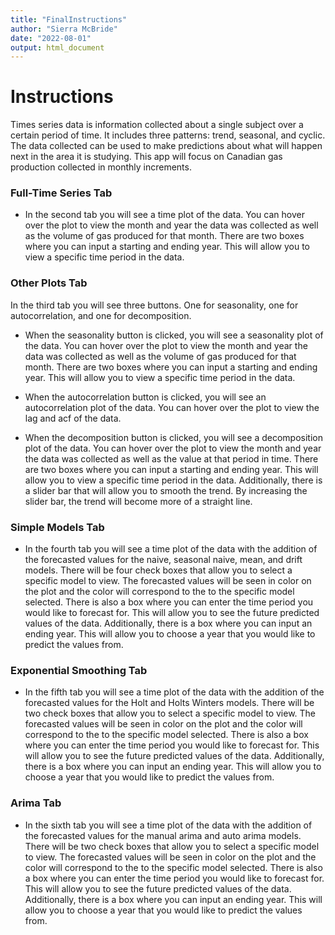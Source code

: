 ---
title: "FinalInstructions"
author: "Sierra McBride"
date: "2022-08-01"
output: html_document
---

# **Instructions**

Times series data is information collected about a single subject over a certain period of time. It includes three patterns: trend, seasonal, and cyclic. The data collected can be used to make predictions about what will happen next in the area it is studying. This app will focus on Canadian gas production collected in monthly increments.

### Full-Time Series Tab

-   In the second tab you will see a time plot of the data. You can hover over the plot to view the month and year the data was collected as well as the volume of gas produced for that month. There are two boxes where you can input a starting and ending year. This will allow you to view a specific time period in the data.

### Other Plots Tab

In the third tab you will see three buttons. One for seasonality, one for autocorrelation, and one for decomposition.

-   When the seasonality button is clicked, you will see a seasonality plot of the data. You can hover over the plot to view the month and year the data was collected as well as the volume of gas produced for that month. There are two boxes where you can input a starting and ending year. This will allow you to view a specific time period in the data.

-   When the autocorrelation button is clicked, you will see an autocorrelation plot of the data. You can hover over the plot to view the lag and acf of the data.

-   When the decomposition button is clicked, you will see a decomposition plot of the data. You can hover over the plot to view the month and year the data was collected as well as the value at that period in time. There are two boxes where you can input a starting and ending year. This will allow you to view a specific time period in the data. Additionally, there is a slider bar that will allow you to smooth the trend. By increasing the slider bar, the trend will become more of a straight line.

### Simple Models Tab

-   In the fourth tab you will see a time plot of the data with the addition of the forecasted values for the naive, seasonal naive, mean, and drift models. There will be four check boxes that allow you to select a specific model to view. The forecasted values will be seen in color on the plot and the color will correspond to the to the specific model selected. There is also a box where you can enter the time period you would like to forecast for. This will allow you to see the future predicted values of the data. Additionally, there is a box where you can input an ending year. This will allow you to choose a year that you would like to predict the values from.

### Exponential Smoothing Tab

-   In the fifth tab you will see a time plot of the data with the addition of the forecasted values for the Holt and Holts Winters models. There will be two check boxes that allow you to select a specific model to view. The forecasted values will be seen in color on the plot and the color will correspond to the to the specific model selected. There is also a box where you can enter the time period you would like to forecast for. This will allow you to see the future predicted values of the data. Additionally, there is a box where you can input an ending year. This will allow you to choose a year that you would like to predict the values from.

### Arima Tab

-   In the sixth tab you will see a time plot of the data with the addition of the forecasted values for the manual arima and auto arima models. There will be two check boxes that allow you to select a specific model to view. The forecasted values will be seen in color on the plot and the color will correspond to the to the specific model selected. There is also a box where you can enter the time period you would like to forecast for. This will allow you to see the future predicted values of the data. Additionally, there is a box where you can input an ending year. This will allow you to choose a year that you would like to predict the values from.
